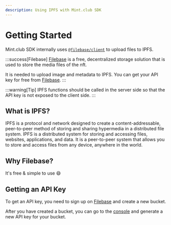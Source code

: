 ```yaml
---
description: Using IPFS with Mint.club SDK
---
```


# Getting Started 

Mint.club SDK internally uses [`@filebase/client`](https://www.npmjs.com/package/@filebase/client) to upload files to IPFS.

:::success[Filebase]
[Filebase](https://filebase.com/) is a free, decentralized storage solution that is used to store the media files of the nft.

It is needed to upload image and metadata to IPFS. You can get your API key for free from [Filebase](https://filebase.com/).
:::

:::warning[Tip]
IPFS functions should be called in the server side so that the API key is not exposed to the client side.
:::


## What is IPFS?

IPFS is a protocol and network designed to create a content-addressable, peer-to-peer method of storing and sharing hypermedia in a distributed file system. IPFS is a distributed system for storing and accessing files, websites, applications, and data. It is a peer-to-peer system that allows you to store and access files from any device, anywhere in the world.


## Why Filebase?

It's free & simple to use 😄


## Getting an API Key

To get an API key, you need to sign up on [Filebase](https://filebase.com/) and create a new bucket.

After you have created a bucket, you can go to the [console](https://console.filebase.com/) and generate a new API key for your bucket.
